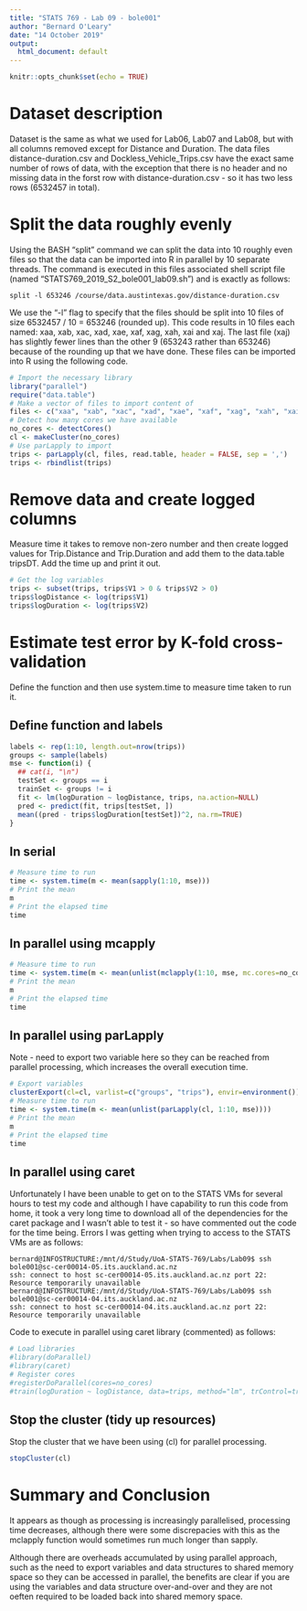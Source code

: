 ---
title: "STATS 769 - Lab 09 - bole001"
author: "Bernard O'Leary"
date: "14 October 2019"
output:
  html_document: default
---

```{r setup, include=FALSE}
knitr::opts_chunk$set(echo = TRUE)
```

# Dataset description

Dataset is the same as what we used for Lab06, Lab07 and Lab08, but with all columns removed except for Distance and Duration. The data files distance-duration.csv and Dockless_Vehicle_Trips.csv have the exact same number of rows of data, with the exception that there is no header and no missing data in the forst row with distance-duration.csv - so it has two less rows (6532457 in total).

# Split the data roughly evenly

Using the BASH "split" command we can split the data into 10 roughly even files so that the data can be imported into R in parallel by 10 separate threads. The command is executed in this files associated shell script file (named "STATS769_2019_S2_bole001_lab09.sh") and is exactly as follows:

```
split -l 653246 /course/data.austintexas.gov/distance-duration.csv
```

We use the "-l" flag to specify that the files should be split into 10 files of size 6532457 / 10 = 653246 (rounded up). This code results in 10 files each named: xaa, xab, xac, xad, xae, xaf, xag, xah, xai and xaj. The last file (xaj) has slightly fewer lines than the other 9 (653243 rather than 653246) because of the rounding up that we have done. These files can be imported into R using the following code.

```{r}
# Import the necessary library
library("parallel")
require("data.table")
# Make a vector of files to import content of
files <- c("xaa", "xab", "xac", "xad", "xae", "xaf", "xag", "xah", "xai", "xaj")
# Detect how many cores we have available
no_cores <- detectCores()
cl <- makeCluster(no_cores)
# Use parLapply to import
trips <- parLapply(cl, files, read.table, header = FALSE, sep = ',') 
trips <- rbindlist(trips)
```

# Remove data and create logged columns

Measure time it takes to remove non-zero number and then create logged values for Trip.Distance and Trip.Duration and add them to the data.table tripsDT. Add the time up and print it out.

```{r}
# Get the log variables
trips <- subset(trips, trips$V1 > 0 & trips$V2 > 0)
trips$logDistance <- log(trips$V1)
trips$logDuration <- log(trips$V2)
```

# Estimate test error by K-fold cross-validation

Define the function and then use system.time to measure time taken to run it.

## Define function and labels

```{r} 
labels <- rep(1:10, length.out=nrow(trips))
groups <- sample(labels)
mse <- function(i) {
  ## cat(i, "\n")
  testSet <- groups == i
  trainSet <- groups != i
  fit <- lm(logDuration ~ logDistance, trips, na.action=NULL)
  pred <- predict(fit, trips[testSet, ])
  mean((pred - trips$logDuration[testSet])^2, na.rm=TRUE)
}
```

## In serial

```{r}
# Measure time to run
time <- system.time(m <- mean(sapply(1:10, mse)))
# Print the mean
m
# Print the elapsed time
time
```

## In parallel using mcapply

```{r}
# Measure time to run
time <- system.time(m <- mean(unlist(mclapply(1:10, mse, mc.cores=no_cores))))
# Print the mean
m
# Print the elapsed time
time
```

## In parallel using parLapply

Note - need to export two variable here so they can be reached from parallel processing, which increases the overall execution time.

```{r}
# Export variables
clusterExport(cl=cl, varlist=c("groups", "trips"), envir=environment())
# Measure time to run
time <- system.time(m <- mean(unlist(parLapply(cl, 1:10, mse))))
# Print the mean
m
# Print the elapsed time
time
```

## In parallel using caret

Unfortunately I have been unable to get on to the STATS VMs for several hours to test my code and although I have capability to run this code from home, it took a very long time to download all of the dependencies for the caret package and I wasn't able to test it - so have commented out the code for the time being. Errors I was getting when trying to access to the STATS VMs are as follows:

```
bernard@INFOSTRUCTURE:/mnt/d/Study/UoA-STATS-769/Labs/Lab09$ ssh bole001@sc-cer00014-05.its.auckland.ac.nz
ssh: connect to host sc-cer00014-05.its.auckland.ac.nz port 22: Resource temporarily unavailable
bernard@INFOSTRUCTURE:/mnt/d/Study/UoA-STATS-769/Labs/Lab09$ ssh bole001@sc-cer00014-04.its.auckland.ac.nz
ssh: connect to host sc-cer00014-04.its.auckland.ac.nz port 22: Resource temporarily unavailable
```

Code to execute in parallel using caret library (commented) as follows:

```{r}
# Load libraries
#library(doParallel)
#library(caret)
# Register cores
#registerDoParallel(cores=no_cores)
#train(logDuration ~ logDistance, data=trips, method="lm", trControl=trainControl(method="cv", number=10))
```

## Stop the cluster (tidy up resources)

Stop the cluster that we have been using (cl) for parallel processing.

```{r}
stopCluster(cl)
```

# Summary and Conclusion

It appears as though as processing is increasingly parallelised, processing time decreases, although there were some discrepacies with this as the mclapply function would sometimes run much longer than sapply.

Although there are overheads accumulated by using parallel approach, such as the need to export variables and data structures to shared memory space so they can be accessed in parallel, the benefits are clear if you are using the variables and data structure over-and-over and they are not oeften required to be loaded back into shared memory space.


